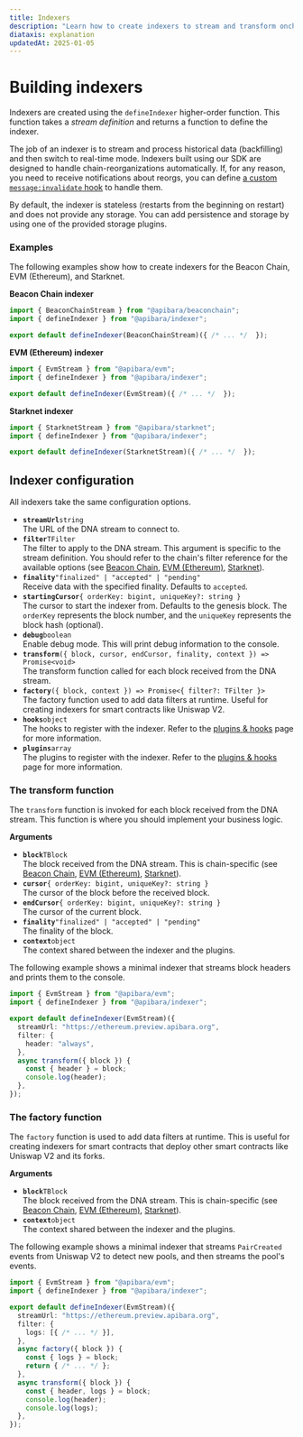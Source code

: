 ```yaml
---
title: Indexers
description: "Learn how to create indexers to stream and transform onchain data."
diataxis: explanation
updatedAt: 2025-01-05
---
```


# Building indexers

Indexers are created using the `defineIndexer` higher-order function. This function takes a _stream definition_ and returns a function to define the indexer.

The job of an indexer is to stream and process historical data (backfilling) and then switch to real-time mode. Indexers built using our SDK are designed to handle chain-reorganizations automatically.
If, for any reason, you need to receive notifications about reorgs, you can define [a custom `message:invalidate` hook](/docs/v2/getting-started/plugins#hooks) to handle them.

By default, the indexer is stateless (restarts from the beginning on restart) and does not provide any storage. You can add persistence and storage by using one of the provided storage plugins.

### Examples

The following examples show how to create indexers for the Beacon Chain, EVM (Ethereum), and Starknet.

**Beacon Chain indexer**

```ts [beaconchain.indexer.ts]
import { BeaconChainStream } from "@apibara/beaconchain";
import { defineIndexer } from "@apibara/indexer";

export default defineIndexer(BeaconChainStream)({ /* ... */  });
```

**EVM (Ethereum) indexer**

```ts [evm.indexer.ts]
import { EvmStream } from "@apibara/evm";
import { defineIndexer } from "@apibara/indexer";

export default defineIndexer(EvmStream)({ /* ... */  });
```

**Starknet indexer**

```ts [starknet.indexer.ts]
import { StarknetStream } from "@apibara/starknet";
import { defineIndexer } from "@apibara/indexer";

export default defineIndexer(StarknetStream)({ /* ... */  });
```

## Indexer configuration

All indexers take the same configuration options.

- **`streamUrl`**<span class="arg-type">`string`</span><br/><span class="arg-description">The URL of the DNA stream to connect to.</span>
- **`filter`**<span class="arg-type">`TFilter`</span><br/><span class="arg-description">The filter to apply to the DNA stream. This argument is specific to the stream definition. You should refer to the chain's filter reference for the available options (see [Beacon Chain](/docs/v2/networks/beaconchain/filter), [EVM (Ethereum)](/docs/v2/networks/evm/filter), [Starknet](/docs/v2/networks/starknet/filter)).</span>
- **`finality`**<span class="arg-type">`"finalized" | "accepted" | "pending"`</span><br/><span class="arg-description">Receive data with the specified finality. Defaults to `accepted`.</span>
- **`startingCursor`**<span class="arg-type">`{ orderKey: bigint, uniqueKey?: string }`</span><br/><span class="arg-description">The cursor to start the indexer from. Defaults to the genesis block. The `orderKey` represents the block number, and the `uniqueKey` represents the block hash (optional).</span>
- **`debug`**<span class="arg-type">`boolean`</span><br/><span class="arg-description">Enable debug mode. This will print debug information to the console.</span>
- **`transform`**<span class="arg-type">`({ block, cursor, endCursor, finality, context }) => Promise<void>`</span><br/><span class="arg-description">The transform function called for each block received from the DNA stream.</span>
- **`factory`**<span class="arg-type">`({ block, context }) => Promise<{ filter?: TFilter }>`</span><br/><span class="arg-description">The factory function used to add data filters at runtime. Useful for creating indexers for smart contracts like Uniswap V2.</span>
- **`hooks`**<span class="arg-type">`object`</span><br/><span class="arg-description">The hooks to register with the indexer. Refer to the [plugins & hooks](/docs/v2/getting-started/plugins) page for more information.</span>
- **`plugins`**<span class="arg-type">`array`</span><br/><span class="arg-description">The plugins to register with the indexer. Refer to the [plugins & hooks](/docs/v2/getting-started/plugins) page for more information.</span>

### The transform function

The `transform` function is invoked for each block received from the DNA stream. This function is where you should implement your business logic.

**Arguments**

 - **`block`**<span class="arg-type">`TBlock`</span><br/><span class="arg-description">The block received from the DNA stream. This is chain-specific (see [Beacon Chain](/docs/v2/networks/beaconchain/data), [EVM (Ethereum)](/docs/v2/networks/evm/data), [Starknet](/docs/v2/networks/starknet/data)).</span>
 - **`cursor`**<span class="arg-type">`{ orderKey: bigint, uniqueKey?: string }`</span><br/><span class="arg-description">The cursor of the block before the received block.</span>
 - **`endCursor`**<span class="arg-type">`{ orderKey: bigint, uniqueKey?: string }`</span><br/><span class="arg-description">The cursor of the current block.</span>
 - **`finality`**<span class="arg-type">`"finalized" | "accepted" | "pending"`</span><br/><span class="arg-description">The finality of the block.</span>
 - **`context`**<span class="arg-type">`object`</span><br/><span class="arg-description">The context shared between the indexer and the plugins.</span>

The following example shows a minimal indexer that streams block headers and prints them to the console.

```ts [evm.indexer.ts]
import { EvmStream } from "@apibara/evm";
import { defineIndexer } from "@apibara/indexer";

export default defineIndexer(EvmStream)({
  streamUrl: "https://ethereum.preview.apibara.org",
  filter: {
    header: "always",
  },
  async transform({ block }) {
    const { header } = block;
    console.log(header);
  },
});
```

### The factory function

The `factory` function is used to add data filters at runtime. This is useful for creating indexers for smart contracts that deploy other smart contracts like Uniswap V2 and its forks.


**Arguments**

 - **`block`**<span class="arg-type">`TBlock`</span><br/><span class="arg-description">The block received from the DNA stream. This is chain-specific (see [Beacon Chain](/docs/v2/networks/beaconchain/data), [EVM (Ethereum)](/docs/v2/networks/evm/data), [Starknet](/docs/v2/networks/starknet/data)).</span>
 - **`context`**<span class="arg-type">`object`</span><br/><span class="arg-description">The context shared between the indexer and the plugins.</span>

The following example shows a minimal indexer that streams `PairCreated` events from Uniswap V2 to detect new pools, and then streams the pool's events.

```ts [uniswap-v2.indexer.ts]
import { EvmStream } from "@apibara/evm";
import { defineIndexer } from "@apibara/indexer";

export default defineIndexer(EvmStream)({
  streamUrl: "https://ethereum.preview.apibara.org",
  filter: {
    logs: [{ /* ... */ }],
  },
  async factory({ block }) {
    const { logs } = block;
    return { /* ... */ };
  },
  async transform({ block }) {
    const { header, logs } = block;
    console.log(header);
    console.log(logs);
  },
});
```
